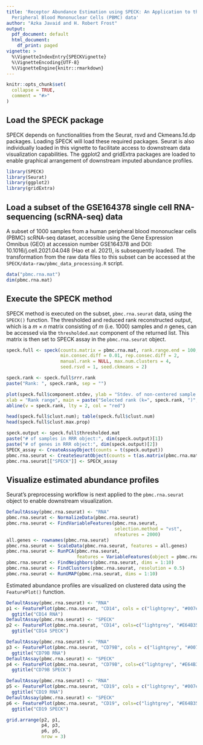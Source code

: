```yaml
---
title: 'Receptor Abundance Estimation using SPECK: An Application to the GSE164378
  Peripheral Blood Mononuclear Cells (PBMC) data'
author: "Azka Javaid and H. Robert Frost"
output:
  pdf_document: default
  html_document:
    df_print: paged
vignette: >
  %\VignetteIndexEntry{SPECKVignette}
  %\VignetteEncoding{UTF-8}
  %\VignetteEngine{knitr::rmarkdown}
---
```



```r
knitr::opts_chunk$set(
  collapse = TRUE,
  comment = "#>"
)
```

## Load the SPECK package

SPECK depends on functionalities from the Seurat, rsvd and Ckmeans.1d.dp packages. Loading SPECK will load these required packages. Seurat is also individually loaded in this vignette to facilitate access to downstream data visualization capabilities. The ggplot2 and gridExtra packages are loaded to enable graphical arrangement of downstream imputed abundance profiles.  

```r
library(SPECK)
library(Seurat)
library(ggplot2)
library(gridExtra)
```

## Load a subset of the GSE164378 single cell RNA-sequencing (scRNA-seq) data

A subset of 1000 samples from a human peripheral blood mononuclear cells (PBMC) scRNA-seq dataset, accessible using the Gene Expression Omnibus (GEO) at accession number GSE164378 and DOI: 10.1016/j.cell.2021.04.048 (Hao et al. 2021), is subsequently loaded. The transformation from the raw data files to this subset can be accessed at the `SPECK/data-raw/pbmc_data_processing.R` script. 

```r
data("pbmc.rna.mat")
dim(pbmc.rna.mat)
```

## Execute the SPECK method 

SPECK method is executed on the subset, `pbmc.rna.seurat` data, using the `SPECK()` function. The thresholded and reduced rank reconstructed output, which is a $m \times n$ matrix consisting of $m$ (i.e. 1000) samples and $n$ genes, can be accessed via the `thresholded.mat` component of the returned list. This matrix is then set to SPECK assay in the `pbmc.rna.seurat` object. 

```r
speck.full <- speck(counts.matrix = pbmc.rna.mat, rank.range.end = 100, 
                    min.consec.diff = 0.01, rep.consec.diff = 2, 
                    manual.rank = NULL, max.num.clusters = 4, 
                    seed.rsvd = 1, seed.ckmeans = 2)

speck.rank <- speck.full$rrr.rank
paste("Rank: ", speck.rank, sep = "")

plot(speck.full$component.stdev, ylab = "Stdev. of non-centered sample PCs", 
xlab = "Rank range", main = paste("Selected rank (k=", speck.rank, ")", sep=""))
abline(v = speck.rank, lty = 2, col = "red")

head(speck.full$clust.num); table(speck.full$clust.num)
head(speck.full$clust.max.prop)

speck.output <- speck.full$thresholded.mat
paste("# of samples in RRR object:", dim(speck.output)[1])
paste("# of genes in RRR object:", dim(speck.output)[2])
SPECK_assay <- CreateAssayObject(counts = t(speck.output))
pbmc.rna.seurat <- CreateSeuratObject(counts = t(as.matrix(pbmc.rna.mat)))
pbmc.rna.seurat[["SPECK"]] <- SPECK_assay
```

## Visualize estimated abundance profiles 

Seurat's preprocessing workflow is next applied to the `pbmc.rna.seurat` object to enable downstream visualization. 

```r
DefaultAssay(pbmc.rna.seurat) <- "RNA"
pbmc.rna.seurat <- NormalizeData(pbmc.rna.seurat)
pbmc.rna.seurat <- FindVariableFeatures(pbmc.rna.seurat, 
                                        selection.method = "vst", 
                                        nfeatures = 2000)
all.genes <- rownames(pbmc.rna.seurat)
pbmc.rna.seurat <- ScaleData(pbmc.rna.seurat, features = all.genes)
pbmc.rna.seurat <- RunPCA(pbmc.rna.seurat, 
                          features = VariableFeatures(object = pbmc.rna.seurat))
pbmc.rna.seurat <- FindNeighbors(pbmc.rna.seurat, dims = 1:10)
pbmc.rna.seurat <- FindClusters(pbmc.rna.seurat, resolution = 0.5)
pbmc.rna.seurat <- RunUMAP(pbmc.rna.seurat, dims = 1:10)
```

Estimated abundance profiles are visualized on clustered data using the `FeaturePlot()` function. 

```r
DefaultAssay(pbmc.rna.seurat) <- "RNA"
p1 <- FeaturePlot(pbmc.rna.seurat, "CD14", cols = c("lightgrey", "#007ece")) + 
  ggtitle("CD14 RNA")
DefaultAssay(pbmc.rna.seurat) <- "SPECK"
p2 <- FeaturePlot(pbmc.rna.seurat, "CD14", cols=c("lightgrey", "#E64B35CC")) +
  ggtitle("CD14 SPECK")

DefaultAssay(pbmc.rna.seurat) <- "RNA"
p3 <- FeaturePlot(pbmc.rna.seurat, "CD79B", cols = c("lightgrey", "#007ece")) + 
  ggtitle("CD79B RNA")
DefaultAssay(pbmc.rna.seurat) <- "SPECK"
p4 <- FeaturePlot(pbmc.rna.seurat, "CD79B", cols=c("lightgrey", "#E64B35CC")) + 
  ggtitle("CD79B SPECK")

DefaultAssay(pbmc.rna.seurat) <- "RNA"
p5 <- FeaturePlot(pbmc.rna.seurat, "CD19", cols = c("lightgrey", "#007ece")) + 
  ggtitle("CD19 RNA")
DefaultAssay(pbmc.rna.seurat) <- "SPECK"
p6 <- FeaturePlot(pbmc.rna.seurat, "CD19", cols=c("lightgrey", "#E64B35CC")) + 
  ggtitle("CD19 SPECK")

grid.arrange(p2, p1,
             p4, p3, 
             p6, p5,
             nrow = 3)
```



